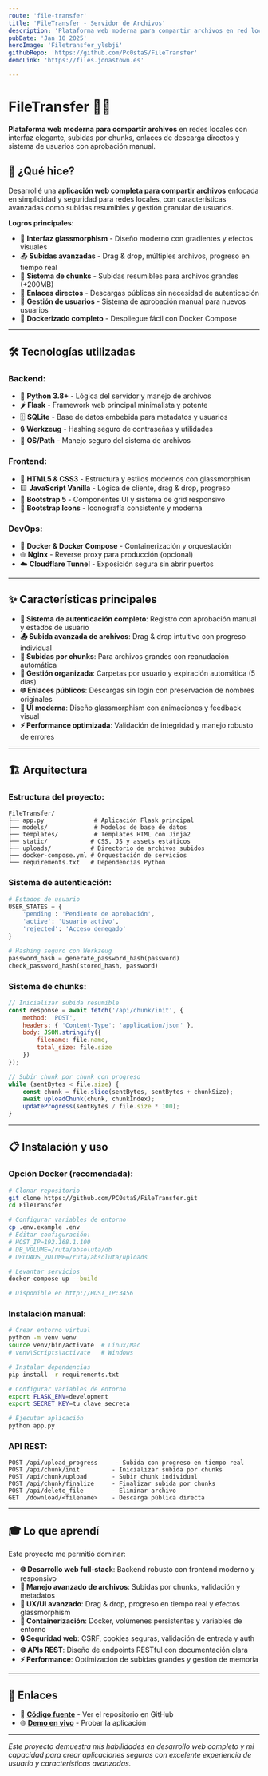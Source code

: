```yaml
---
route: 'file-transfer'
title: 'FileTransfer - Servidor de Archivos'
description: 'Plataforma web moderna para compartir archivos en red local con interfaz elegante'
pubDate: 'Jan 10 2025'
heroImage: 'Filetransfer_ylsbji'
githubRepo: 'https://github.com/Pc0staS/FileTransfer'
demoLink: 'https://files.jonastown.es'

---
```

# FileTransfer 📁🌐

**Plataforma web moderna para compartir archivos** en redes locales con interfaz elegante, subidas por chunks, enlaces de descarga directos y sistema de usuarios con aprobación manual.

## 🚀 ¿Qué hice?

Desarrollé una **aplicación web completa para compartir archivos** enfocada en simplicidad y seguridad para redes locales, con características avanzadas como subidas resumibles y gestión granular de usuarios.

**Logros principales:**
- 🎨 **Interfaz glassmorphism** - Diseño moderno con gradientes y efectos visuales
- 📤 **Subidas avanzadas** - Drag & drop, múltiples archivos, progreso en tiempo real
- 🔄 **Sistema de chunks** - Subidas resumibles para archivos grandes (+200MB)
- 🔗 **Enlaces directos** - Descargas públicas sin necesidad de autenticación
- 👥 **Gestión de usuarios** - Sistema de aprobación manual para nuevos usuarios
- 🐳 **Dockerizado completo** - Despliegue fácil con Docker Compose

---

## 🛠️ Tecnologías utilizadas

### Backend:
- 🐍 **Python 3.8+** - Lógica del servidor y manejo de archivos
- 🌶️ **Flask** - Framework web principal minimalista y potente
- 🗄️ **SQLite** - Base de datos embebida para metadatos y usuarios
- 🔒 **Werkzeug** - Hashing seguro de contraseñas y utilidades
- 📁 **OS/Path** - Manejo seguro del sistema de archivos

### Frontend:
- 📄 **HTML5 & CSS3** - Estructura y estilos modernos con glassmorphism
- 🟨 **JavaScript Vanilla** - Lógica de cliente, drag & drop, progreso
- 🥾 **Bootstrap 5** - Componentes UI y sistema de grid responsivo
- 🎨 **Bootstrap Icons** - Iconografía consistente y moderna

### DevOps:
- 🐳 **Docker & Docker Compose** - Containerización y orquestación
- 🌐 **Nginx** - Reverse proxy para producción (opcional)
- ☁️ **Cloudflare Tunnel** - Exposición segura sin abrir puertos

---

## ✨ Características principales

- **🔐 Sistema de autenticación completo**: Registro con aprobación manual y estados de usuario
- **📤 Subida avanzada de archivos**: Drag & drop intuitivo con progreso individual
- **🔄 Subidas por chunks**: Para archivos grandes con reanudación automática
- **📁 Gestión organizada**: Carpetas por usuario y expiración automática (5 días)
- **🌐 Enlaces públicos**: Descargas sin login con preservación de nombres originales
- **🎨 UI moderna**: Diseño glassmorphism con animaciones y feedback visual
- **⚡ Performance optimizada**: Validación de integridad y manejo robusto de errores

---

## 🏗️ Arquitectura

### Estructura del proyecto:
```
FileTransfer/
├── app.py              # Aplicación Flask principal
├── models/             # Modelos de base de datos
├── templates/          # Templates HTML con Jinja2
├── static/            # CSS, JS y assets estáticos
├── uploads/           # Directorio de archivos subidos
├── docker-compose.yml # Orquestación de servicios
└── requirements.txt   # Dependencias Python
```

### Sistema de autenticación:
```python
# Estados de usuario
USER_STATES = {
    'pending': 'Pendiente de aprobación',
    'active': 'Usuario activo',
    'rejected': 'Acceso denegado'
}

# Hashing seguro con Werkzeug
password_hash = generate_password_hash(password)
check_password_hash(stored_hash, password)
```

### Sistema de chunks:
```javascript
// Inicializar subida resumible
const response = await fetch('/api/chunk/init', {
    method: 'POST',
    headers: { 'Content-Type': 'application/json' },
    body: JSON.stringify({ 
        filename: file.name, 
        total_size: file.size 
    })
});

// Subir chunk por chunk con progreso
while (sentBytes < file.size) {
    const chunk = file.slice(sentBytes, sentBytes + chunkSize);
    await uploadChunk(chunk, chunkIndex);
    updateProgress(sentBytes / file.size * 100);
}
```

---

## 📋 Instalación y uso

### Opción Docker (recomendada):
```bash
# Clonar repositorio
git clone https://github.com/PC0staS/FileTransfer.git
cd FileTransfer

# Configurar variables de entorno
cp .env.example .env
# Editar configuración:
# HOST_IP=192.168.1.100
# DB_VOLUME=/ruta/absoluta/db
# UPLOADS_VOLUME=/ruta/absoluta/uploads

# Levantar servicios
docker-compose up --build

# Disponible en http://HOST_IP:3456
```

### Instalación manual:
```bash
# Crear entorno virtual
python -m venv venv
source venv/bin/activate  # Linux/Mac
# venv\Scripts\activate   # Windows

# Instalar dependencias
pip install -r requirements.txt

# Configurar variables de entorno
export FLASK_ENV=development
export SECRET_KEY=tu_clave_secreta

# Ejecutar aplicación
python app.py
```

### API REST:
```
POST /api/upload_progress     - Subida con progreso en tiempo real
POST /api/chunk/init         - Inicializar subida por chunks  
POST /api/chunk/upload       - Subir chunk individual
POST /api/chunk/finalize     - Finalizar subida por chunks
POST /api/delete_file        - Eliminar archivo
GET  /download/<filename>    - Descarga pública directa
```

---

## 🎓 Lo que aprendí

Este proyecto me permitió dominar:
- **🌐 Desarrollo web full-stack**: Backend robusto con frontend moderno y responsivo
- **📁 Manejo avanzado de archivos**: Subidas por chunks, validación y metadatos
- **🎨 UX/UI avanzado**: Drag & drop, progreso en tiempo real y efectos glassmorphism
- **🐳 Containerización**: Docker, volúmenes persistentes y variables de entorno
- **🔒 Seguridad web**: CSRF, cookies seguras, validación de entrada y auth
- **🌐 APIs REST**: Diseño de endpoints RESTful con documentación clara
- **⚡ Performance**: Optimización de subidas grandes y gestión de memoria

---

## 🔗 Enlaces

- 📂 **[Código fuente](https://github.com/PC0staS/FileTransfer)** - Ver el repositorio en GitHub
- 🌐 **[Demo en vivo](https://filetransfer.jonastown.es)** - Probar la aplicación

---

*Este proyecto demuestra mis habilidades en desarrollo web completo y mi capacidad para crear aplicaciones seguras con excelente experiencia de usuario y características avanzadas.*